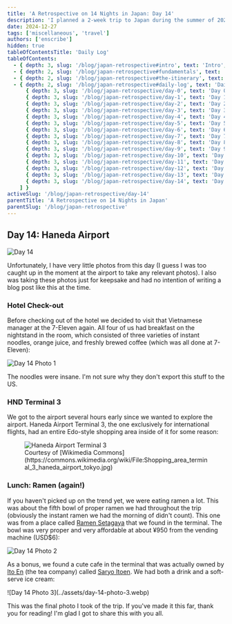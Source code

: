 ```yaml
---
title: 'A Retrospective on 14 Nights in Japan: Day 14'
description: 'I planned a 2-week trip to Japan during the summer of 2023 for my family. Here are some of the highlights, blunders, experiences gathered throughout the process.'
date: 2024-12-27
tags: ['miscellaneous', 'travel']
authors: ['enscribe']
hidden: true
tableOfContentsTitle: 'Daily Log'
tableOfContents:
  - { depth: 3, slug: '/blog/japan-retrospective#intro', text: 'Intro', subheadings: [] }
  - { depth: 2, slug: '/blog/japan-retrospective#fundamentals', text: 'Fundamentals', subheadings: [] }
  - { depth: 2, slug: '/blog/japan-retrospective#the-itinerary', text: 'The Itinerary', subheadings: [] }
  - { depth: 2, slug: '/blog/japan-retrospective#daily-log', text: 'Daily Log', subheadings: [
      { depth: 3, slug: '/blog/japan-retrospective/day-0', text: 'Day 0: Kansai Airport', subheadings: [] },
      { depth: 3, slug: '/blog/japan-retrospective/day-1', text: 'Day 1: Osaka Day Trip', subheadings: [] },
      { depth: 3, slug: '/blog/japan-retrospective/day-2', text: 'Day 2: Nara Day Trip', subheadings: [] },
      { depth: 3, slug: '/blog/japan-retrospective/day-3', text: 'Day 3: East Kyoto', subheadings: [] },
      { depth: 3, slug: '/blog/japan-retrospective/day-4', text: 'Day 4: West/Central Kyoto', subheadings: [] },
      { depth: 3, slug: '/blog/japan-retrospective/day-5', text: 'Day 5: Fushimi-Inari Taisha', subheadings: [] },
      { depth: 3, slug: '/blog/japan-retrospective/day-6', text: 'Day 6: Hakone-Yumoto', subheadings: [] },
      { depth: 3, slug: '/blog/japan-retrospective/day-7', text: 'Day 7: Hakone Round Course', subheadings: [] },
      { depth: 3, slug: '/blog/japan-retrospective/day-8', text: 'Day 8: Shinjuku, Kabukichō', subheadings: [] },
      { depth: 3, slug: '/blog/japan-retrospective/day-9', text: 'Day 9: Yokohama, Shibuya', subheadings: [] },
      { depth: 3, slug: '/blog/japan-retrospective/day-10', text: 'Day 10: Rest Day', subheadings: [] },
      { depth: 3, slug: '/blog/japan-retrospective/day-11', text: 'Day 11: Akihabara', subheadings: [] },
      { depth: 3, slug: '/blog/japan-retrospective/day-12', text: 'Day 12: Asakusa, Odaiba', subheadings: [] },
      { depth: 3, slug: '/blog/japan-retrospective/day-13', text: 'Day 13: Kamakura Day Trip', subheadings: [] },
      { depth: 3, slug: '/blog/japan-retrospective/day-14', text: 'Day 14: Haneda Airport', subheadings: [] },
    ] }
activeSlug: '/blog/japan-retrospective/day-14'
parentTitle: 'A Retrospective on 14 Nights in Japan'
parentSlug: '/blog/japan-retrospective'
---
```


## Day 14: Haneda Airport

![Day 14](../assets/day-14.webp)

Unfortunately, I have very little photos from this day (I guess I was too caught up in the moment at the airport to take any relevant photos). I also was taking these photos just for keepsake and had no intention of writing a blog post like this at the time.

### Hotel Check-out

Before checking out of the hotel we decided to visit that Vietnamese manager at the 7-Eleven again. All four of us had breakfast on the nightstand in the room, which consisted of three varieties of instant noodles, orange juice, and freshly brewed coffee (which was all done at 7-Eleven):

![Day 14 Photo 1](../assets/day-14-photo-1.webp)

The noodles were insane. I'm not sure why they don't export this stuff to the US.

### HND Terminal 3

We got to the airport several hours early since we wanted to explore the airport. Haneda Airport Terminal 3, the one exclusively for international flights, had an entire Edo-style shopping area inside of it for some reason:

<figure>
    <img
        class="w-full lg:w-2/3"
        src="https://upload.wikimedia.org/wikipedia/commons/thumb/7/76/Shopping_area_terminal_3_haneda_airport_tokyo.jpg/800px-Shopping_area_terminal_3_haneda_airport_tokyo.jpg?20200410110314"
        alt="Haneda Airport Terminal 3"
    />
    <figcaption class="text-center text-muted-foreground">
        Courtesy of [Wikimedia Commons](https://commons.wikimedia.org/wiki/File:Shopping_area_terminal_3_haneda_airport_tokyo.jpg)
    </figcaption>
</figure>

### Lunch: Ramen (again!)

If you haven't picked up on the trend yet, we were eating ramen a lot. This was about the fifth bowl of proper ramen we had throughout the trip (obviously the instant ramen we had the morning of didn't count). This one was from a place called [Ramen Setagaya](https://tabelog.com/en/tokyo/A1315/A131504/13117591/) that we found in the terminal. The bowl was very proper and very affordable at about ¥950 from the vending machine (USD$6):

![Day 14 Photo 2](../assets/day-14-photo-2.webp)

As a bonus, we found a cute cafe in the terminal that was actually owned by [Ito En](https://en.wikipedia.org/wiki/Ito_En) (the tea company) called [Saryo Itoen](https://tabelog.com/en/tokyo/A1315/A131504/13174290/). We had both a drink and a soft-serve ice cream:

<div class="mx-auto w-1/2">
![Day 14 Photo 3](../assets/day-14-photo-3.webp)
</div>

This was the final photo I took of the trip. If you've made it this far, thank you for reading! I'm glad I got to share this with you all.